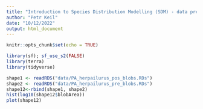 ```yaml
---
title: "Introduction to Species Distribution Modelling (SDM) - data preparation"
author: "Petr Keil"
date: "10/12/2022"
output: html_document
---
```


```r
knitr::opts_chunk$set(echo = TRUE)
```

```r
library(sf); sf_use_s2(FALSE)
library(terra)
library(tidyverse)
```


```r
shape1 <- readRDS("data/PA_herpailurus_pos_blobs.RDs")
shape2 <- readRDS("data/PA_herpailurus_pre_blobs.RDs")
shape12<-rbind(shape1, shape2)
hist(log10(shape12$blobArea))
plot(shape12)
```

```r

```